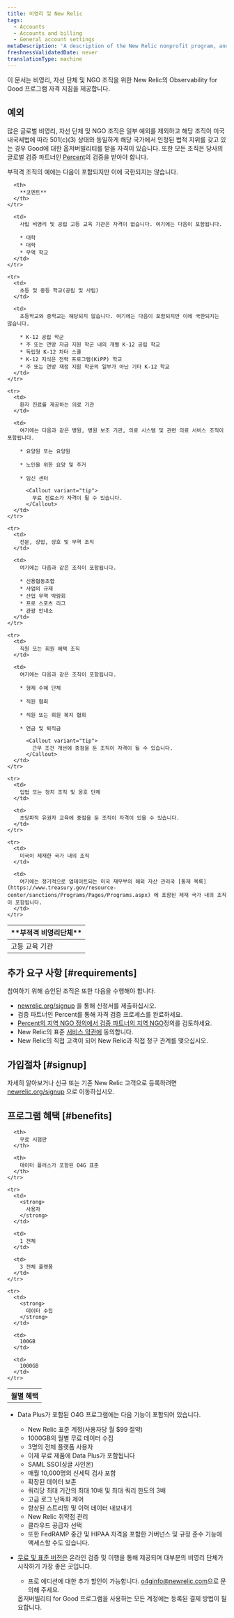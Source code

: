 ```yaml
---
title: 비영리 및 New Relic
tags:
  - Accounts
  - Accounts and billing
  - General account settings
metaDescription: 'A description of the New Relic nonprofit program, and eligibility requirements.'
freshnessValidatedDate: never
translationType: machine
---
```


이 문서는 비영리, 자선 단체 및 NGO 조직을 위한 New Relic의 Observability for Good 프로그램 자격 지침을 제공합니다.

## 예외

많은 글로벌 비영리, 자선 단체 및 NGO 조직은 일부 예외를 제외하고 해당 조직이 미국 내국세법에 따라 501(c)(3) 상태와 동일하게 해당 국가에서 인정된 법적 지위를 갖고 있는 경우 Good에 대한 옵저버빌리티를 받을 자격이 있습니다. 또한 모든 조직은 당사의 글로벌 검증 파트너인 [Percent](https://poweredbypercent.com/)의 검증을 받아야 합니다.

부적격 조직의 예에는 다음이 포함되지만 이에 국한되지는 않습니다.

<table>
  <thead>
    <tr>
      <th style={{ width: "200px" }}>
        **부적격 비영리단체**
      </th>

      <th>
        **코멘트**
      </th>
    </tr>
  </thead>

  <tbody>
    <tr>
      <td>
        고등 교육 기관
      </td>

      <td>
        사립 비영리 및 공립 고등 교육 기관은 자격이 없습니다. 여기에는 다음이 포함됩니다.

        * 대학
        * 대학
        * 무역 학교
      </td>
    </tr>

    <tr>
      <td>
        초등 및 중등 학교(공립 및 사립)
      </td>

      <td>
        초등학교와 중학교는 해당되지 않습니다. 여기에는 다음이 포함되지만 이에 국한되지는 않습니다.

        * K-12 공립 학군
        * 주 또는 연방 자금 지원 학군 내의 개별 K-12 공립 학교
        * 독립형 K-12 차터 스쿨
        * K-12 지식은 전력 프로그램(KiPP) 학교
        * 주 또는 연방 재정 지원 학군의 일부가 아닌 기타 K-12 학교
      </td>
    </tr>

    <tr>
      <td>
        환자 진료를 제공하는 의료 기관
      </td>

      <td>
        여기에는 다음과 같은 병원, 병원 보조 기관, 의료 시스템 및 관련 의료 서비스 조직이 포함됩니다.

        * 요양원 또는 요양원

        * 노인을 위한 요양 및 주거

        * 임신 센터

          <Callout variant="tip">
            무료 진료소가 자격이 될 수 있습니다.
          </Callout>
      </td>
    </tr>

    <tr>
      <td>
        전문, 상업, 상호 및 무역 조직
      </td>

      <td>
        여기에는 다음과 같은 조직이 포함됩니다.

        * 신용협동조합
        * 사업의 규제
        * 산업 무역 박람회
        * 프로 스포츠 리그
        * 관광 안내소
      </td>
    </tr>

    <tr>
      <td>
        직원 또는 회원 혜택 조직
      </td>

      <td>
        여기에는 다음과 같은 조직이 포함됩니다.

        * 형제 수혜 단체

        * 직원 협회

        * 직원 또는 회원 복지 협회

        * 연금 및 퇴직금

          <Callout variant="tip">
            근무 조건 개선에 중점을 둔 조직이 자격이 될 수 있습니다.
          </Callout>
      </td>
    </tr>

    <tr>
      <td>
        입법 또는 정치 조직 및 옹호 단체
      </td>

      <td>
        초당파적 유권자 교육에 중점을 둔 조직이 자격이 있을 수 있습니다.
      </td>
    </tr>

    <tr>
      <td>
        미국이 제재한 국가 내의 조직
      </td>

      <td>
        여기에는 정기적으로 업데이트되는 미국 재무부의 해외 자산 관리국 [통제 목록](https://www.treasury.gov/resource-center/sanctions/Programs/Pages/Programs.aspx) 에 포함된 제재 국가 내의 조직이 포함됩니다.
      </td>
    </tr>
  </tbody>
</table>

## 추가 요구 사항 [#requirements]

참여하기 위해 승인된 조직은 또한 다음을 수행해야 합니다.

* [newrelic.org/signup](https://www.newrelic.org/signup) 을 통해 신청서를 제출하십시오.
* 검증 파트너인 Percent를 통해 자격 검증 프로세스를 완료하세요.
* [Percent의 지역 NGO 정의에서 검증 파트너의 지역 NGO](https://poweredbypercent.com/nonprofit-definitions/)정의를 검토하세요.
* New Relic의 표준 [서비스 약관에](https://newrelic.com/terms) 동의합니다.
* New Relic의 직접 고객이 되어 New Relic과 직접 청구 관계를 맺으십시오.

## 가입절차 [#signup]

자세히 알아보거나 신규 또는 기존 New Relic 고객으로 등록하려면 [newrelic.org/signup](https://www.newrelic.org/signup) 으로 이동하십시오.

## 프로그램 혜택 [#benefits]

<table>
  <tbody>
    <tr>
      <th>
        월별 혜택
      </th>

      <th>
        무료 시험판
      </th>

      <th>
        데이터 플러스가 포함된 O4G 표준
      </th>
    </tr>

    <tr>
      <td>
        <strong>
          사용자
        </strong>
      </td>

      <td>
        1 전체
      </td>

      <td>
        3 전체 플랫폼
      </td>
    </tr>

    <tr>
      <td>
        <strong>
          데이터 수집
        </strong>
      </td>

      <td>
        100GB
      </td>

      <td>
        1000GB
      </td>
    </tr>
  </tbody>
</table>

* Data Plus가 포함된 O4G 프로그램에는 다음 기능이 포함되어 있습니다.

  * New Relic 표준 계정(사용자당 월 $99 절약)
  * 1000GB의 월별 무료 데이터 수집
  * 3명의 전체 플랫폼 사용자
  * 이제 무료 제품에 Data Plus가 포함됩니다
  * SAML SSO(싱글 사인온)
  * 매월 10,000명의 신세틱 검사 포함
  * 확장된 데이터 보존
  * 쿼리당 최대 기간의 최대 10배 및 최대 쿼리 한도의 3배
  * 고급 로그 난독화 제어
  * 향상된 스트리밍 및 이력 데이터 내보내기
  * New Relic 취약점 관리
  * 클라우드 공급자 선택
  * 또한 FedRAMP 중간 및 HIPAA 자격을 포함한 거버넌스 및 규정 준수 기능에 액세스할 수도 있습니다.

* [무료 및 표준 버전은](/docs/accounts/accounts-billing/new-relic-one-pricing-billing/new-relic-one-pricing-billing#editions) 온라인 검증 및 이행을 통해 제공되며 대부분의 비영리 단체가 시작하기 가장 좋은 곳입니다.

  * 프로 에디션에 대한 추가 할인이 가능합니다. [o4ginfo@newrelic.com](mailto:o4ginfo@newrelic.com)으로 문의해 주세요.

  <Callout variant="tip">
    옵저버빌리티 for Good 프로그램을 사용하는 모든 계정에는 등록된 결제 방법이 필요합니다.
  </Callout>